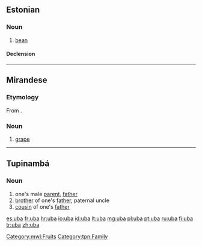 ==Estonian==

===Noun===
{{et-noun|oa|uba}}

# [[bean]]

====Declension====
{{rfinfl|et|noun}}

----

==Mirandese==

===Etymology===
From {{etyl|la|mwl}} {{term|uva|ūva|lang=la}}.

===Noun===
{{head|wml|noun|g=f|plural|ubas}}

# [[grape]]

[[Category:mwl:Fruits]]

----

==Tupinambá==

===Noun===
{{head|tpn|noun}}

# one's male [[parent]], [[father]]
# [[brother]] of one's [[father]], paternal uncle
# [[cousin]] of one's [[father]]

[[Category:tpn:Family]]

[[es:uba]]
[[fr:uba]]
[[hr:uba]]
[[io:uba]]
[[id:uba]]
[[lt:uba]]
[[mg:uba]]
[[pl:uba]]
[[pt:uba]]
[[ru:uba]]
[[fi:uba]]
[[tr:uba]]
[[zh:uba]]